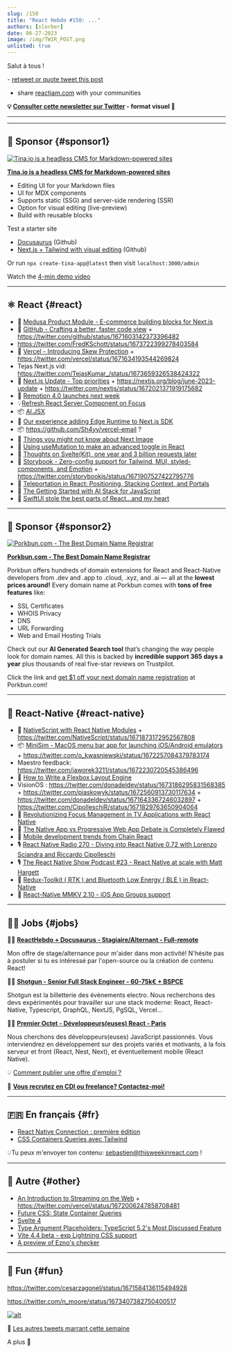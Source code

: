 ```yaml
---
slug: /150
title: "React Hebdo #150: ..."
authors: [slorber]
date: 06-27-2023
image: /img/TWIR_POST.png
unlisted: true
---
```


Salut à tous !

- [retweet or quote tweet this post](https://twitter.com/reactgamejam/status/1672254466211340291)

- share [reactjam.com](http://reactjam.com/) with your communities

<Todo />

<!-- truncate -->

**💡 [Consulter cette newsletter sur Twitter](https://slo.im/thread) - format visuel 🎨**

---


<Support />

---

## 💸 Sponsor {#sponsor1}

[![Tina.io is a headless CMS for Markdown-powered sites](/emails/issues/140/tinacms.jpg)](https://tina.io/?utm_source=newsletter&utm_term=this-week-in-react)

**[Tina.io is a headless CMS for Markdown-powered sites](https://tina.io/?utm_source=newsletter&utm_term=this-week-in-react)**

- Editing UI for your Markdown files
- UI for MDX components
- Supports static (SSG) and server-side rendering (SSR)
- Option for visual editing (live-preview)
- Build with reusable blocks

Test a starter site

- [Docusaurus](https://github.com/tinacms/tinasaurus) (Github)
- [Next.js + Tailwind with visual editing](https://github.com/tinacms/tina-cloud-starter) (Github)

Or run `npx create-tina-app@latest` then visit `localhost:3000/admin`

Watch the [4-min demo video](https://www.youtube.com/watch?v=zRkeKSZjlyw)

---

## ⚛️ React {#react}

- 📜 [Medusa Product Module - E-commerce building blocks for Next.js](https://medusajs.com/recap/)
- 📜 [GitHub - Crafting a better, faster code view](https://github.blog/2023-06-21-crafting-a-better-faster-code-view/) + https://twitter.com/github/status/1671603142373396482
- https://twitter.com/FredKSchott/status/1673722399278403584
- 📜 [Vercel - Introducing Skew Protection](https://vercel.com/blog/version-skew-protection) + https://twitter.com/vercel/status/1671634193544269824
- Tejas Next.js vid: https://twitter.com/TejasKumar_/status/1673659326538424322
- 📜 [Next.js Update - Top priorities](https://twitter.com/delba_oliveira/status/1672258238446989314) + https://nextjs.org/blog/june-2023-update + https://twitter.com/nextjs/status/1672021371919175682
- 👀 [Remotion 4.0 launches next week](https://twitter.com/JNYBGR/status/1673641398539546625)
- 💡[Refresh React Server Component on Focus](https://buildui.com/recipes/refresh-react-server-component-on-focus)
- 📦 [AI.JSX](https://github.com/fixie-ai/ai-jsx)
- 📜 [Our experience adding Edge Runtime to Next.js SDK](https://blog.logto.io/next-edge/)
- 📦 https://github.com/Sh4yy/vercel-email ?
- 📜 [Things you might not know about Next Image](https://pixelpoint.io/blog/next-image/)
- 📜 [Using useMutation to make an advanced toggle in React](https://www.propelauth.com/post/using-usemutation-to-make-an-advanced-toggle-in-react)
- 📜 [Thoughts on Svelte(Kit), one year and 3 billion requests later](https://claudioholanda.ch/en/blog/svelte-kit-after-3-billion-requests/)
- 📜 [Storybook - Zero-config support for Tailwind, MUI, styled-components, and Emotion](https://storybook.js.org/blog/zero-config-support-for-tailwind-mui-styled-components-and-emotion/) + https://twitter.com/storybookjs/status/1671907527422795776
- 📜 [Teleportation in React: Positioning, Stacking Context, and Portals](https://www.developerway.com/posts/positioning-and-portals-in-react)
- 📜 [The Getting Started with AI Stack for JavaScript](https://a16z.com/2023/06/21/the-getting-started-with-ai-stack-for-javascript/)
- 📜 [SwiftUI stole the best parts of React…and my heart](https://www.mux.com/blog/swiftui-against-react)

<SubscribeFormEmbed placement="middle" />

---

## 💸 Sponsor {#sponsor2}

[![Porkbun.com - The Best Domain Name Registrar](/emails/issues/150/porkbun.png)](https://porkbun.com/?coupon=TWIREACT&utm_source=TWIREACT&utm_medium=Newsletter&utm_campaign=twirjune2023)

**[Porkbun.com - The Best Domain Name Registrar](https://porkbun.com/?coupon=TWIREACT&utm_source=TWIREACT&utm_medium=Newsletter&utm_campaign=twirjune2023)**

Porkbun offers hundreds of domain extensions for React and React-Native developers from .dev and .app to .cloud, .xyz, and .ai — all at the **lowest prices around!** Every domain name at Porkbun comes with **tons of free features** like:

- SSL Certificates
- WHOIS Privacy
- DNS
- URL Forwarding
- Web and Email Hosting Trials

Check out our **AI Generated Search tool** that’s changing the way people look for domain names. All this is backed by **incredible support 365 days a year** plus thousands of real five-star reviews on Trustpilot.

Click the link and [get $1 off your next domain name registration](http://porkbun.com/?coupon=TWIREACT&utm_source=TWIREACT&utm_medium=Newsletter&utm_campaign=twirjune2023) at Porkbun.com!

---

## 📱 React-Native {#react-native}

- 📜 [NativeScript with React Native Modules](https://blog.nativescript.org/nativescript-with-react-native/) + https://twitter.com/NativeScript/status/1671873172952567808
- 📦 [MiniSim - MacOS menu bar app for launching iOS/Android emulators](https://github.com/okwasniewski/minisim) + https://twitter.com/o_kwasniewski/status/1672257084379783174
- Maestro feedback: https://twitter.com/jaworek3211/status/1672230720545386496
- 📜 [How to Write a Flexbox Layout Engine](https://tchayen.com/how-to-write-a-flexbox-layout-engine)
- VisionOS : https://twitter.com/donadeldev/status/1673186295831568385 + https://twitter.com/piaskowyk/status/1672560913730117634 + https://twitter.com/donadeldev/status/1671643367246032897 + https://twitter.com/CipolleschiR/status/1671829763650904064
- 📜 [Revolutionizing Focus Management in TV Applications with React Native](https://medium.com/xite-engineering/revolutionizing-focus-management-in-tv-applications-with-react-native-10ba69bd90)
- 📜 [The Native App vs Progressive Web App Debate is Completely Flawed](https://ionic.io/blog/the-native-app-vs-progressive-web-app-debate-is-completely-flawed)
- 📜 [Mobile development trends from Chain React](https://ionic.io/blog/mobile-development-trends-from-chain-react)
- 🎙️ [React Native Radio 270 - Diving into React Native 0.72 with Lorenzo Sciandra and Riccardo Cipolleschi](https://reactnativeradio.com/episodes/diving-into-react-native-072-with-lorenzo-sciandra-and-riccardo-cipolleschi)
- 🎙️ [The React Native Show Podcast #23 - React Native at scale with Matt Hargett](https://www.youtube.com/watch?v=60iOEg-vWjw)
- 🎥 [Redux-Toolkit ( RTK ) and Bluetooth Low Energy ( BLE ) in React-Native](https://www.youtube.com/watch?v=IWEAepFC0eo)
- 🎥 [React-Native MMKV 2.10 - iOS App Groups support](https://twitter.com/mrousavy/status/1672184227813642241)

---

## 🧑‍💻 Jobs {#jobs}

🧑‍💼 [**ReactHebdo + Docusaurus - Stagiaire/Alternant - Full-remote**](https://gist.github.com/slorber/2f98ba706718d95590242aff6fedf955)

Mon offre de stage/alternance pour m'aider dans mon activité! N'hésite pas à postuler si tu es intéressé par l'open-source ou la création de contenu React!

🧑‍💼 [**Shotgun - Senior Full Stack Engineer - 60-75k€ + BSPCE**](https://shotgun.teamtailor.com/jobs/1981578-senior-full-stack-engineer)

Shotgun est la billetterie des évènements electro. Nous recherchons des devs expérimentés pour travailler sur une stack moderne: React, React-Native, Typescript, GraphQL, NextJS, PgSQL, Vercel...

🧑‍💼 [**Premier Octet - Développeurs(euses) React - Paris**](https://www.premieroctet.com/jobs)

Nous cherchons des développeurs(euses) JavaScript passionnés. Vous interviendrez en développement sur des projets variés et motivants, à la fois serveur et front (React, Nest, Next), et éventuellement mobile (React Native).

💡 [Comment publier une offre d'emploi ?](https://thisweekinreact.com/fr/sponsor)

🏢 **[Vous recrutez en CDI ou freelance? Contactez-moi!](https://qq4ph6n1rk0.typeform.com/to/qjSZ38dQ#email={{subscriber.email_address}})**

---

## 🇫🇷 En français {#fr}

- [React Native Connection : première édition](https://www.premieroctet.com/blog/react-native-conn-2023)
- [CSS Containers Queries avec Tailwind](https://www.premieroctet.com/blog/css-container-queries-avec-tailwind)

💡Tu peux m'envoyer ton contenu: [sebastien@thisweekinreact.com](mailto:sebastien@thisweekinreact.com?subject=Contenu%20en%20fran%C3%A7ais) !

<Todo />

---

## 🔀 Autre {#other}

- [An Introduction to Streaming on the Web](https://vercel.com/blog/an-introduction-to-streaming-on-the-web) + https://twitter.com/vercel/status/1672006247858708481
- [Future CSS: State Container Queries](https://ishadeed.com/article/css-state-queries/)
- [Svelte 4](https://svelte.dev/blog/svelte-4)
- [Type Argument Placeholders: TypeScript 5.2's Most Discussed Feature](https://www.totaltypescript.com/type-argument-placeholders-typescript-5-2-most-discussed-feature)
- [Vite 4.4 beta - exp Lightning CSS support](https://twitter.com/vite_js/status/1671510085820882946)
- [A preview of Ezno's checker](https://kaleidawave.github.io/posts/a-preview-of-the-checker/)

---

## 🤭 Fun {#fun}

https://twitter.com/cesarzagonel/status/1671584136115494928

https://twitter.com/n_moore/status/1673407382750400517

[![alt](/emails/issues/122/meme.jpg)](https://twitter.com/TODOTODOTODOTODOTODOTODOTODOTODOTODOTODO)

🤣 [Les autres tweets marrant cette semaine](https://twitter.com/TODOTODOTODOTODOTODOTODOTODOTODOTODOTODO)

A plus 👋
